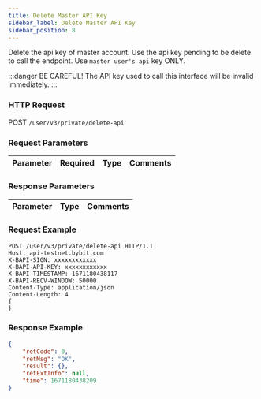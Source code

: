 ```yaml
---
title: Delete Master API Key
sidebar_label: Delete Master API Key
sidebar_position: 8
---
```


Delete the api key of master account. Use the api key pending to be delete to call the endpoint. Use `master user's api` key ONLY.

:::danger
BE CAREFUL! The API key used to call this interface will be invalid immediately.
:::

### HTTP Request
POST `/user/v3/private/delete-api`

### Request Parameters
| Parameter | Required | Type | Comments|
|:----- |:-------|:-----|------ |


### Response Parameters
| Parameter | Type | Comments|
|:----- |:-----|----- |


### Request Example

<Tabs>
<TabItem value="console" label="Console">

```http
POST /user/v3/private/delete-api HTTP/1.1
Host: api-testnet.bybit.com
X-BAPI-SIGN: xxxxxxxxxxxx
X-BAPI-API-KEY: xxxxxxxxxxxx
X-BAPI-TIMESTAMP: 1671180438117
X-BAPI-RECV-WINDOW: 50000
Content-Type: application/json
Content-Length: 4
{
}
```

</TabItem>
</Tabs>

### Response Example

<Tabs>
<TabItem value="js linear" label="assets">

```json
{
    "retCode": 0,
    "retMsg": "OK",
    "result": {},
    "retExtInfo": null,
    "time": 1671180438209
}
```
</TabItem>
</Tabs>